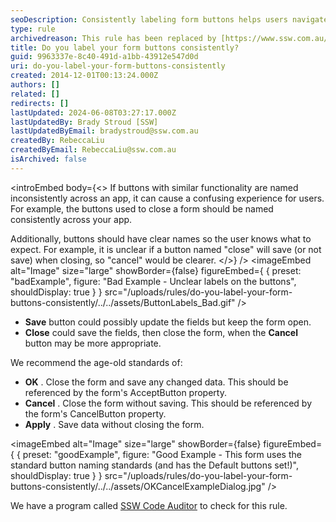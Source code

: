 ```yaml
---
seoDescription: Consistently labeling form buttons helps users navigate applications smoothly and reduces confusion.
type: rule
archivedreason: This rule has been replaced by [https://www.ssw.com.au/rules/label-buttons-consistently/](/rules/label-buttons-consistently/)
title: Do you label your form buttons consistently?
guid: 9963337e-8c40-491d-a1bb-43912e547d0d
uri: do-you-label-your-form-buttons-consistently
created: 2014-12-01T00:13:24.000Z
authors: []
related: []
redirects: []
lastUpdated: 2024-06-08T03:27:17.000Z
lastUpdatedBy: Brady Stroud [SSW]
lastUpdatedByEmail: bradystroud@ssw.com.au
createdBy: RebeccaLiu
createdByEmail: RebeccaLiu@ssw.com.au
isArchived: false
---
```


<introEmbed
  body={<>
If buttons with similar functionality are named inconsistently across an app, it can cause a confusing experience for users. For example, the buttons used to close a form should be named consistently across your app.

Additionally, buttons should have clear names so the user knows what to expect. For example, it is unclear if a button named "close" will save (or not save) when closing, so "cancel" would be clearer.
  </>}
/>
<imageEmbed
  alt="Image"
  size="large"
  showBorder={false}
  figureEmbed={ {
    preset: "badExample",
    figure: "Bad Example - Unclear labels on the buttons",
    shouldDisplay: true
  } }
  src="/uploads/rules/do-you-label-your-form-buttons-consistently/../../assets/ButtonLabels_Bad.gif"
/>

- **Save** button could possibly update the fields but keep the form open.
- **Close** could save the fields, then close the form, when the
  **Cancel** button may be more appropriate.

We recommend the age-old standards of:

- **OK** . Close the form and save any changed data. This should be referenced by the form's AcceptButton property.
- **Cancel** . Close the form without saving. This should be referenced by the form's CancelButton property.
- **Apply** . Save data without closing the form.

<imageEmbed
  alt="Image"
  size="large"
  showBorder={false}
  figureEmbed={ {
    preset: "goodExample",
    figure: "Good Example - This form uses the standard button naming standards (and has the Default buttons set!)",
    shouldDisplay: true
  } }
  src="/uploads/rules/do-you-label-your-form-buttons-consistently/../../assets/OKCancelExampleDialog.jpg"
/>

We have a program called [SSW Code Auditor](http://www.ssw.com.au/ssw/CodeAuditor/) to check for this rule.
